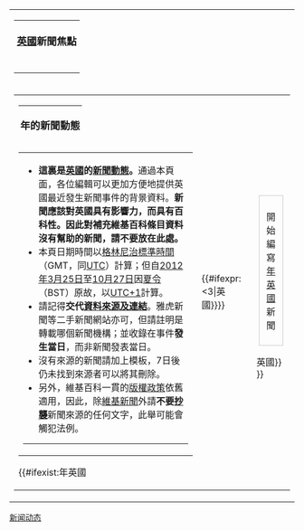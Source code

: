 {{Historical}}
{| style="width:100%; background-color: transparent" cellspacing=0 cellpadding=0
|-
| colspan="2"|
{{Portal:新聞動態/News Browser}}
{| style="width: 100%; margin-bottom:7px; border:2px solid #cedff2; padding:2px; background-color:#f5faff"
|- bgcolor="#cedff2"
| align="left" style="font-size:110%; font-weight:bold; padding:5px"|[[Portal:英国|英國]]新聞焦點
|-
|
<span style="float: right; ">{{ed2|Portal:英國/新聞動態| }}</span>{{Portal:英國/新聞動態}}
|}
|-
|valign="top"|

{| style="width:100%; margin:3px 0px; padding:5px; background-color: white; border:2px #cef2e0 solid; "
|-
|

{| style="width:100%; background-color:#cedff2<!-- #cef2e0 -->; padding:3px; "
|-
! style="text-align:left; font-size:110%; padding:3px; "|{{CURRENTYEAR}}年{{CURRENTMONTHNAME}}的新聞動態
|}

{| style="width:100%; border-bottom:1px solid #99CC99 ; color:#003300 ; padding:3px; font-size:85%;"
|-
|

* '''這裏是[[英國|英國]]的[[Portal:新聞動態|新聞動態]]。'''通過本頁面，各位編輯可以更加方便地提供英國最近發生新聞事件的背景資料。'''新聞應該對英國具有影響力，而具有百科性。因此對補充維基百科條目資料沒有幫助的新聞，請不要放在此處。'''
* 本頁日期時間以[[格林尼治標準時間|格林尼治標準時間]]（GMT，同[[UTC|UTC]]）計算；但自[[2012年|2012年]][[3月25日|3月25日]]至[[10月27日|10月27日]]因[[英國夏令時間|夏令]]（BST）原故，以[[UTC+1|UTC+1]]計算。
* 請記得'''交代[[wikipedia:文献的引用|資料來源及連結]]'''。雅虎新聞等二手新聞網站亦可，但請註明是轉載哪個新聞機構；並收錄在事件'''發生當日'''，而非新聞發表當日。
* 沒有來源的新聞請加上{{tls|Fact/auto}}模板，7日後仍未找到來源者可以將其刪除。
* 另外，維基百科一貫的[[wikipedia:简明版权信息|版權政策]]依舊適用，因此，除[http://zh.wikinews.org/wiki/ 維基新聞]外請'''不要[[抄襲|抄襲]]'''新聞來源的任何文字，此舉可能會觸犯法例。

----
|}

{{#ifexist:{{CURRENTYEAR}}年{{CURRENTMONTHNAME}}英國
|
{{:{{CURRENTYEAR}}年{{CURRENTMONTHNAME}}英國}}

{{#ifexpr:{{CURRENTDAY}}<3|{{:{{#time:Y年M|-1 month}}英國}}}}

| <div style="border: solid #CCCCCC 1px; margin-left:auto; margin-right:auto; padding:0.5em; text-align: center; width:50%">開始編寫[[{{CURRENTYEAR}}年{{CURRENTMONTHNAME}}英國|{{CURRENTYEAR}}年{{CURRENTMONTHNAME}}英國]]新聞</div>
{{:{{#time:Y年M|-1 month}}英國}}
}}
|}
|valign="top" style="width:250px"|

{{Portal:英國新聞動態/Calendar}}

{{Portal:英國新聞動態/Sidebar}}

|}

{{Portal:英國新聞動態/footer}}
<noinclude>
[[Category:新闻动态|]]
</noinclude>